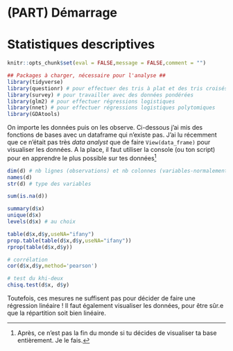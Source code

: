 # (PART) Démarrage {-}

# Statistiques descriptives {- #stat-desc}

```r
knitr::opts_chunk$set(eval = FALSE,message = FALSE,comment = "")
```

```r
## Packages à charger, nécessaire pour l'analyse ##
library(tidyverse)
library(questionr) # pour effectuer des tris à plat et des tris croisés
library(survey) # pour travailler avec des données pondérées
library(glm2) # pour effectuer régressions logistiques
library(nnet) # pour effectuer régressions logistiques polytomiques
library(GDAtools)
```

On importe les données puis on les observe. Ci-dessous j'ai mis des fonctions de bases avec un dataframe qui n'existe pas. J'ai lu récemment que ce n'était pas très *data analyst* que de faire `View(data_frame)` pour visualiser les données. A la place, il faut utiliser la console (ou ton script) pour en apprendre le plus possible sur tes données^[Après, ce n'est pas la fin du monde si tu décides de visualiser ta base entièrement. Je le fais.]

```r
dim(d) # nb lignes (observations) et nb colonnes (variables-normalement)
names(d) 
str(d) # type des variables

sum(is.na(d))

summary(d$x)
unique(d$x)
levels(d$x) # au choix

table(d$x,d$y,useNA="ifany")
prop.table(table(d$x,d$y,useNA="ifany"))
rprop(table(d$x,d$y))

# corrélation
cor(d$x,d$y,method='pearson')

# test du khi-deux
chisq.test(d$x, d$y)
```

Toutefois, ces mesures ne suffisent pas pour décider de faire une régression linéaire ! Il faut également visualiser les données, pour être sûr.e que la répartition soit bien linéaire.
